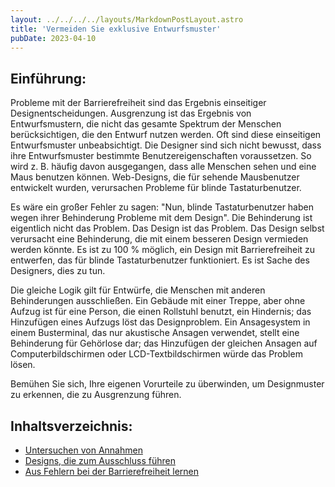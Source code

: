 ```yaml
---
layout: ../../../../layouts/MarkdownPostLayout.astro
title: 'Vermeiden Sie exklusive Entwurfsmuster'
pubDate: 2023-04-10
---
```


## Einführung:

Probleme mit der Barrierefreiheit sind das Ergebnis einseitiger Designentscheidungen. Ausgrenzung ist das Ergebnis von
Entwurfsmustern, die nicht das gesamte Spektrum der Menschen berücksichtigen, die den Entwurf nutzen werden. Oft sind diese
einseitigen Entwurfsmuster unbeabsichtigt. Die Designer sind sich nicht bewusst, dass ihre Entwurfsmuster bestimmte
Benutzereigenschaften voraussetzen. So wird z. B. häufig davon ausgegangen, dass alle Menschen sehen und eine Maus benutzen
können. Web-Designs, die für sehende Mausbenutzer entwickelt wurden, verursachen Probleme für blinde Tastaturbenutzer.

Es wäre ein großer Fehler zu sagen: "Nun, blinde Tastaturbenutzer haben wegen ihrer Behinderung Probleme mit dem Design". Die
Behinderung ist eigentlich nicht das Problem. Das Design ist das Problem. Das Design selbst verursacht eine Behinderung, die mit
einem besseren Design vermieden werden könnte. Es ist zu 100 % möglich, ein Design mit Barrierefreiheit zu entwerfen, das für
blinde Tastaturbenutzer funktioniert. Es ist Sache des Designers, dies zu tun.

Die gleiche Logik gilt für Entwürfe, die Menschen mit anderen Behinderungen ausschließen. Ein Gebäude mit einer Treppe, aber
ohne Aufzug ist für eine Person, die einen Rollstuhl benutzt, ein Hindernis; das Hinzufügen eines Aufzugs löst das Designproblem.
Ein Ansagesystem in einem Busterminal, das nur akustische Ansagen verwendet, stellt eine Behinderung für Gehörlose dar; das
Hinzufügen der gleichen Ansagen auf Computerbildschirmen oder LCD-Textbildschirmen würde das Problem lösen.

Bemühen Sie sich, Ihre eigenen Vorurteile zu überwinden, um Designmuster zu erkennen, die zu Ausgrenzung führen.

## Inhaltsverzeichnis:

- [Untersuchen von Annahmen](/tutorials/ux-design/vermeiden-exklusives-design/annahmen-pruefen)
- [Designs, die zum Ausschluss führen](/tutorials/ux-design/vermeiden-exklusives-design/entwurf-ursache-ausschluss)
- [Aus Fehlern bei der Barrierefreiheit lernen](/tutorials/ux-design/vermeiden-exklusives-design/fehler-barrierefreiheit)
